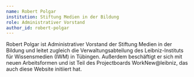 ---
name: Robert Polgar
institution: Stiftung Medien in der Bildung
role: Administrativer Vorstand
author_id: robert-polgar
---

Robert Polgar ist Administrativer Vorstand der Stiftung Medien in der Bildung und leitet zugleich die Verwaltungsabteilung des Leibniz-Instituts für Wissensmedien (IWM) in Tübingen. Außerdem beschäftigt er sich mit neuen Arbeitsformen und ist Teil des Projectboards WorkNew@leibniz, das auch diese Website initiiert hat.
